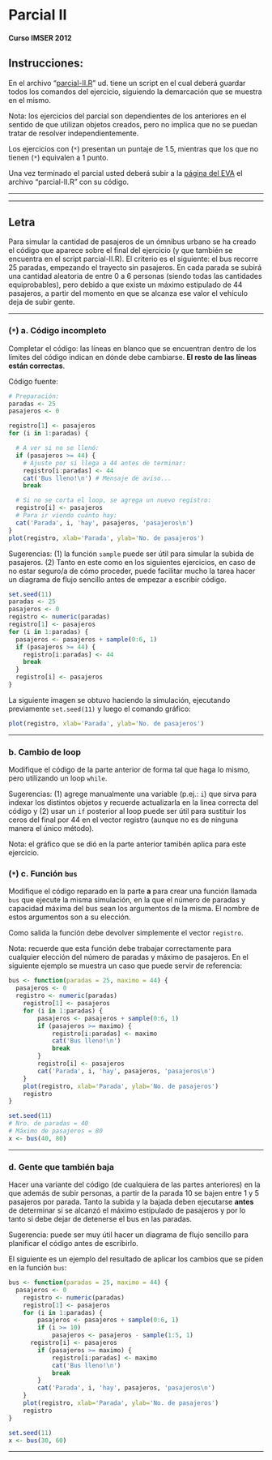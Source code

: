 Parcial II
==========

#### Curso IMSER 2012

Instrucciones:
--------------

En el archivo “[parcial-II.R](http://eva.universidad.edu.uy/file.php/1454/ejercicios_de_programacion/parcial-II.R)” ud. tiene un script en el cual deberá guardar todos los comandos del ejercicio, siguiendo la demarcación que se muestra en el mismo.

Nota: los ejercicios del parcial son dependientes de los anteriores en el sentido de que utilizan objetos creados, pero no implica que no se puedan tratar de resolver independientemente.

Los ejercicios con (``*``) presentan un puntaje de 1.5, mientras que los que no tienen (``*``) equivalen a 1 punto.

Una vez terminado el parcial usted deberá subir a la [página del EVA](http://eva.universidad.edu.uy/mod/assignment/view.php?id=102998) el archivo “parcial-II.R” con su código.

- - -
- - -

Letra
-----

Para simular la cantidad de pasajeros de un ómnibus urbano se ha creado el código que aparece sobre el final del ejercicio (y que también se encuentra en el script parcial-II.R). El criterio es el siguiente: el bus recorre 25 paradas, empezando el trayecto sin pasajeros. En cada parada se subirá una cantidad aleatoria de entre 0 a 6 personas (siendo todas las cantidades equiprobables), pero debido a que existe un máximo estipulado de 44 pasajeros, a partir del momento en que se alcanza ese valor el vehículo deja de subir gente.

- - -

### (``*``) a. Código incompleto

Completar el código: las líneas en blanco que se encuentran dentro de los límites del código indican en dónde debe cambiarse. **El resto de las líneas están correctas**.

Código fuente:

```r
# Preparación:
paradas <- 25
pasajeros <- 0

registro[1] <- pasajeros
for (i in 1:paradas) {

  # A ver si no se llenó:
  if (pasajeros >= 44) {
    # Ajuste por si llega a 44 antes de terminar:
    registro[i:paradas] <- 44
    cat('Bus lleno!\n') # Mensaje de aviso...
    break

  # Si no se corta el loop, se agrega un nuevo registro:
  registro[i] <- pasajeros
  # Para ir viendo cuánto hay:
  cat('Parada', i, 'hay', pasajeros, 'pasajeros\n')
}
plot(registro, xlab='Parada', ylab='No. de pasajeros')
```

Sugerencias: (1) la función ``sample`` puede ser útil para simular la subida de pasajeros. (2) Tanto en este como en los siguientes ejercicios, en caso de no estar seguro/a de cómo proceder, puede facilitar mucho la tarea hacer un diagrama de flujo sencillo antes de empezar a escribir código.

```r
set.seed(11)
paradas <- 25
pasajeros <- 0
registro <- numeric(paradas)
registro[1] <- pasajeros
for (i in 1:paradas) {
  pasajeros <- pasajeros + sample(0:6, 1)
  if (pasajeros >= 44) {
    registro[i:paradas] <- 44
    break
  }
  registro[i] <- pasajeros
}
```

La siguiente imagen se obtuvo haciendo la simulación, ejecutando previamente ``set.seed(11)`` y luego el comando gráfico:

```r
plot(registro, xlab='Parada', ylab='No. de pasajeros')
```

- - -

### b. Cambio de loop

Modifique el código de la parte anterior de forma tal que haga lo mismo, pero utilizando un loop ``while``.

Sugerencias: (1) agrege manualmente una variable (p.ej.: ``i``) que sirva para indexar los distintos objetos y recuerde actualizarla en la linea correcta del código y (2) usar un ``if`` posterior al loop puede ser útil para sustituir los ceros del final por 44 en el vector registro (aunque no es de ninguna manera el único método).

Nota: el gráfico que se dió en la parte anterior tamibén aplica para este ejercicio. 

### (``*``) c. Función ``bus``

Modifique el código reparado en la parte **a** para crear una función llamada ``bus`` que ejecute la misma simulación, en la que el número de paradas y capacidad máxima del bus sean los argumentos de la misma. El nombre de estos argumentos son a su elección.

Como salida la función debe devolver simplemente el vector ``registro``.

Nota: recuerde que esta función debe trabajar correctamente para cualquier elección del número de paradas y máximo de pasajeros. En el siguiente ejemplo se muestra un caso que puede servir de referencia:

```r
bus <- function(paradas = 25, maximo = 44) {
  pasajeros <- 0
  registro <- numeric(paradas)
	registro[1] <- pasajeros
	for (i in 1:paradas) {
		pasajeros <- pasajeros + sample(0:6, 1)
		if (pasajeros >= maximo) {
			registro[i:paradas] <- maximo
			cat('Bus lleno!\n')
			break
		}
		registro[i] <- pasajeros
		cat('Parada', i, 'hay', pasajeros, 'pasajeros\n')
	}
	plot(registro, xlab='Parada', ylab='No. de pasajeros')
	registro
}
```

```r
set.seed(11)
# Nro. de paradas = 40
# Máximo de pasajeros = 80
x <- bus(40, 80)
```

- - -

### d. Gente que también baja

Hacer una variante del código (de cualquiera de las partes anteriores) en la que además de subir personas, a partir de la parada 10 se bajen entre 1 y 5 pasajeros por parada. Tanto la subida y la bajada deben ejecutarse **antes** de determinar si se alcanzó el máximo estipulado de pasajeros y por lo tanto si debe dejar de detenerse el bus en las paradas.

Sugerencia: puede ser muy útil hacer un diagrama de flujo sencillo para planificar el código antes de escribirlo.

El siguiente es un ejemplo del resultado de aplicar los cambios que se piden en la función ``bus``:

```r
bus <- function(paradas = 25, maximo = 44) {
  pasajeros <- 0
	registro <- numeric(paradas)
	registro[1] <- pasajeros
	for (i in 1:paradas) {
		pasajeros <- pasajeros + sample(0:6, 1)
		if (i >= 10)
			pasajeros <- pasajeros - sample(1:5, 1)
	  registro[i] <- pasajeros
		if (pasajeros >= maximo) {
			registro[i:paradas] <- maximo
			cat('Bus lleno!\n')
			break
		}
		cat('Parada', i, 'hay', pasajeros, 'pasajeros\n')
	}
	plot(registro, xlab='Parada', ylab='No. de pasajeros')
	registro
}
```

```r
set.seed(11)
x <- bus(30, 60)
```

- - -

